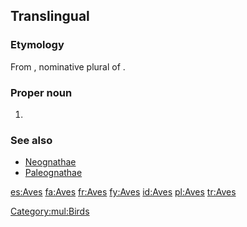 {{also|aves}}
==Translingual==

===Etymology===
From {{etyl|la|mul}} {{term|aves|avēs|lang=la}}, nominative plural of {{term|avis||bird|lang=la}}.

===Proper noun===
{{wikipedia}}
{{wikispecies}}
{{mul-proper noun}}

# {{taxon|class|subphylum|Vertebrata|the [[bird]]s}}

===See also===
* [[Neognathae]]
* [[Paleognathae]]

[[Category:mul:Birds]]

[[es:Aves]]
[[fa:Aves]]
[[fr:Aves]]
[[fy:Aves]]
[[id:Aves]]
[[pl:Aves]]
[[tr:Aves]]